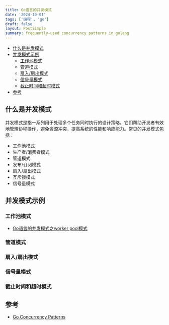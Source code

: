 ```yaml
---
title: Go语言的并发模式
date: '2024-10-01'
tags: ['编程', 'go']
draft: false
layout: PostSimple
summary: frequently-used concurrency patterns in golang
---
```


- [什么是并发模式](#什么是并发模式)
- [并发模式示例](#并发模式示例)
  - [工作池模式](#工作池模式)
  - [管道模式](#管道模式)
  - [扇入/扇出模式](#扇入扇出模式)
  - [信号量模式](#信号量模式)
  - [截止时间和超时模式](#截止时间和超时模式)
- [参考](#参考)

## 什么是并发模式

并发模式是指一系列用于处理多个任务同时执行的设计策略。它们帮助开发者有效地管理协程操作，避免资源冲突，提高系统的性能和响应能力。常见的并发模式包括：

- 工作池模式
- 生产者/消费者模式
- 管道模式
- 发布/订阅模式
- 扇入/扇出模式
- 互斥锁模式
- 信号量模式

## 并发模式示例

### 工作池模式

- [Go语言的并发模式之worker pool模式](/blog/tech/con-pattern-worker-pool)

### 管道模式

### 扇入/扇出模式

### 信号量模式

### 截止时间和超时模式

## 参考

- [Go Concurrency Patterns](https://go.dev/talks/2012/concurrency.slide#1)
